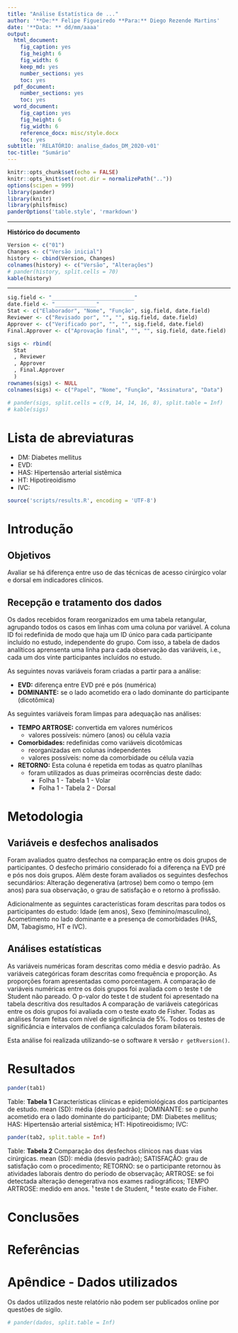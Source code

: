 ```yaml
---
title: "Análise Estatística de ..."
author: '**De:** Felipe Figueiredo **Para:** Diego Rezende Martins'
date: '**Data: ** dd/mm/aaaa'
output:
  html_document:
    fig_caption: yes
    fig_height: 6
    fig_width: 6
    keep_md: yes
    number_sections: yes
    toc: yes
  pdf_document:
    number_sections: yes
    toc: yes
  word_document:
    fig_caption: yes
    fig_height: 6
    fig_width: 6
    reference_docx: misc/style.docx
    toc: yes
subtitle: 'RELATÓRIO: analise_dados_DM_2020-v01'
toc-title: "Sumário"
---
```


```r
knitr::opts_chunk$set(echo = FALSE)
knitr::opts_knit$set(root.dir = normalizePath(".."))
options(scipen = 999)
library(pander)
library(knitr)
library(philsfmisc)
panderOptions('table.style', 'rmarkdown')
```

---

**Histórico do documento**

```r
Version <- c("01")
Changes <- c("Versão inicial")
history <- cbind(Version, Changes)
colnames(history) <- c("Versão", "Alterações")
# pander(history, split.cells = 70)
kable(history)
```

---

<!-- **Assinaturas** -->

```r
sig.field <- "__________________________"
date.field <- "_____________"
Stat <- c("Elaborador", "Nome", "Função", sig.field, date.field)
Reviewer <- c("Revisado por", "", "", sig.field, date.field)
Approver <- c("Verificado por", "", "", sig.field, date.field)
Final.Approver <- c("Aprovação final", "", "", sig.field, date.field)

sigs <- rbind(
  Stat
  , Reviewer
  , Approver
  , Final.Approver
  )
rownames(sigs) <- NULL
colnames(sigs) <- c("Papel", "Nome", "Função", "Assinatura", "Data")

# pander(sigs, split.cells = c(9, 14, 14, 16, 8), split.table = Inf)
# kable(sigs)
```

# Lista de abreviaturas

- DM: Diabetes mellitus
- EVD:
- HAS: Hipertensão arterial sistêmica
- HT: Hipotireoidismo
- IVC:

```r
source('scripts/results.R', encoding = 'UTF-8')
```

# Introdução

## Objetivos

Avaliar se há diferença entre uso de das técnicas de acesso cirúrgico volar e dorsal em indicadores clínicos.

## Recepção e tratamento dos dados

Os dados recebidos foram reorganizados em uma tabela retangular, agrupando todos os casos em linhas com uma coluna por variável.
A coluna ID foi redefinida de modo que haja um ID único para cada participante incluído no estudo, independente do grupo.
Com isso, a tabela de dados analíticos aprensenta uma linha para cada observação das variáveis, i.e., cada um dos vinte participantes incluídos no estudo.

As seguintes novas variáveis foram criadas a partir para a análise:

- **EVD:** diferença entre EVD pré e pós (numérica)
- **DOMINANTE:** se o lado acometido era o lado dominante do participante (dicotômica)

As seguintes variáveis foram limpas para adequação nas análises:

- **TEMPO ARTROSE:** convertida em valores numéricos
  - valores possíveis: número (anos) ou célula vazia
- **Comorbidades:** redefinidas como variáveis dicotômicas
  - reorganizadas em colunas independentes
  - valores possíveis: nome da comorbidade ou célula vazia
- **RETORNO:** Esta coluna é repetida em todas as quatro planilhas
  - foram utilizados as duas primeiras ocorrências deste dado:
    - Folha 1 - Tabela 1 - Volar
    - Folha 1 - Tabela 2 - Dorsal

# Metodologia

## Variáveis e desfechos analisados

Foram avaliados quatro desfechos na comparação entre os dois grupos de participantes.
O desfecho primário considerado foi a diferença na EVD pré e pós nos dois grupos.
Além deste foram avaliados os seguintes desfechos secundários: Alteração degenerativa (artrose) bem como o tempo (em anos) para sua observação, o grau de satisfação e o retorno à profissão.

Adicionalmente as seguintes características foram descritas para todos os participantes do estudo:
Idade (em anos),
Sexo (feminino/masculino),
Acometimento no lado dominante
e a presença de comorbidades (HAS, DM, Tabagismo, HT e IVC).

## Análises estatísticas

As variáveis numéricas foram descritas como média e desvio padrão.
As variáveis categóricas foram descritas como frequência e proporção.
As proporções foram apresentadas como porcentagem.
A comparação de variáveis numéricas entre os dois grupos foi avaliada com o teste t de Student não pareado.
O p-valor do teste t de student foi apresentado na tabela descritiva dos resultados
A comparação de variáveis categóricas entre os dois grupos foi avaliada com o teste exato de Fisher.
Todas as análises foram feitas com nível de significância de 5%.
Todos os testes de significância e intervalos de confiança calculados foram bilaterais.

Esta análise foi realizada utilizando-se o software `R` versão `r getRversion()`.

# Resultados

```r
pander(tab1)
```

Table: **Tabela 1** Características clínicas e epidemiológicas dos participantes de estudo.
mean (SD): média (desvio padrão);
DOMINANTE: se o punho acometido era o lado dominante do participante;
DM: Diabetes mellitus;
HAS: Hipertensão arterial sistêmica;
HT: Hipotireoidismo;
IVC:

```r
pander(tab2, split.table = Inf)
```

Table: **Tabela 2** Comparação dos desfechos clínicos nas duas vias cirúrgicas.
mean (SD): média (desvio padrão);
SATISFAÇÃO: grau de satisfação com o procedimento;
RETORNO: se o participante retornou às atividades laborais dentro do período de observação;
ARTROSE: se foi detectada alteração denegerativa nos exames radiográficos;
TEMPO ARTROSE: medido em anos.
¹ teste t de Student, ² teste exato de Fisher.
<!-- # Exceções e Desvios do teste -->

# Conclusões


# Referências

# Apêndice - Dados utilizados

Os dados utilizados neste relatório não podem ser publicados online por questões de sigilo.

```r
# pander(dados, split.table = Inf)
```
